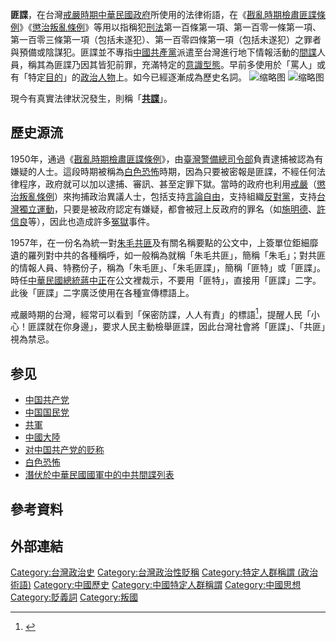 {{Refimprove|time=2020-03-22}}
{{not|飛碟}}
'''匪諜'''，在台灣[[戒嚴時期|戒嚴時期]][[中華民國政府|中華民國政府]]所使用的法律術語，在《[[戡亂時期檢肅匪諜條例|戡亂時期檢肅匪諜條例]]》《[[懲治叛亂條例|懲治叛亂條例]]》等用以指稱犯[[中華民國刑法|刑法]]第一百條第一項、第一百零一條第一項、第一百零三條第一項（包括未遂犯）、第一百零四條第一項（包括未遂犯）之罪者與預備或陰謀犯。匪諜並不專指[[中國共產黨|中國共產黨]]派遣至台灣進行地下情報活動的[[間諜|間諜]]人員，稱其為匪諜乃因其皆犯前罪，充滿特定的[[意識型態|意識型態]]。早前多使用於「罵人」或有「特定[[目的|目的]]」的[[政治人物|政治人物]]上。如今已經逐漸成為歷史名詞。
[[File:總統令-民國三十九年六月十三日.jpg|缩略图]]
[[File:保密防諜.jpg|缩略图]]

現今有真實法律狀況發生，則稱「'''[[共諜|共諜]]'''」。

==歷史源流==
1950年，通過《[[戡亂時期檢肅匪諜條例|戡亂時期檢肅匪諜條例]]》，由[[臺灣警備總司令部|臺灣警備總司令部]]負責逮捕被認為有嫌疑的人士。這段時期被稱為[[白色恐怖|白色恐怖]]時期，因為只要被密報是匪諜，不經任何法律程序，政府就可以加以逮捕、審訊、甚至定罪下獄。當時的政府也利用[[戒嚴|戒嚴]]（[[懲治叛亂條例|懲治叛亂條例]]）來拘捕政治異議人士，包括支持[[言論自由|言論自由]]，支持組織[[反對黨|反對黨]]，支持[[台灣獨立運動|台灣獨立運動]]，只要是被政府認定有嫌疑，都會被冠上反政府的罪名（如[[施明德|施明德]]、[[許信良|許信良]]等），因此也造成許多[[冤獄|冤獄]]事件。

1957年，在一份名為統一對[[朱德|朱]][[毛澤東|毛]][[共匪|共匪]]及有關名稱要點的公文中，上簽單位鉅細靡遺的羅列對中共的各種稱呼，如一般稱為就稱「朱毛共匪」，簡稱「朱毛」；對共匪的情報人員、特務份子，稱為「朱毛匪」、「朱毛匪諜」，簡稱「匪特」或「匪諜」。時任[[中華民國總統|中華民國總統]][[蔣中正|蔣中正]]在公文裡裁示，不要用「匪特」，直接用「匪諜」二字。此後「匪諜」二字廣泛使用在各種宣傳標語上。

戒嚴時期的台灣，經常可以看到「保密防諜，人人有責」的標語<ref>{{Cite web |url=https://www.bbc.com/zhongwen/trad/chinese-news-42698598 |title=存档副本 |accessdate=2020-03-21 |archive-date=2020-03-06 |archive-url=https://web.archive.org/web/20200306044622/https://www.bbc.com/zhongwen/trad/chinese-news-42698598 |dead-url=no }}</ref>，提醒人民「小心！匪諜就在你身邊」，要求人民主動檢舉匪諜，因此台灣社會將「匪諜」、「共匪」視為禁忌。

==参见==
*[[中国共产党|中国共产党]]
*[[中国国民党|中国国民党]]
*[[共軍|共軍]]
*[[中國大陸|中國大陸]]
*[[对中国共产党的贬称|对中国共产党的贬称]]
*[[白色恐怖|白色恐怖]]
*[[潛伏於中華民國國軍中的中共間諜列表|潛伏於中華民國國軍中的中共間諜列表]]

==參考資料==
{{Reflist}}
==外部連結==
{{Wiktionary|匪諜}}
{{Wikiquote|中國共產黨#敌对評論}}
{{Wikisource|戡亂時期檢肅匪諜條例}}

{{DEFAULTSORT:F匪諜}}
[[Category:台灣政治史|Category:台灣政治史]]
[[Category:台灣政治性貶稱|Category:台灣政治性貶稱]]
[[Category:特定人群稱謂_(政治術語)|Category:特定人群稱謂 (政治術語)]]
[[Category:中國歷史|Category:中國歷史]]
[[Category:中國特定人群稱謂|Category:中國特定人群稱謂]]
[[Category:中國思想|Category:中國思想]]
[[Category:貶義詞|Category:貶義詞]]
[[Category:叛國|Category:叛國]]